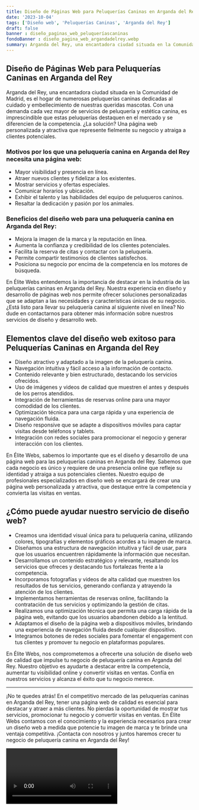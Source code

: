 ```yaml
---
title: Diseño de Páginas Web para Peluquerías Caninas en Arganda del Rey
date: '2023-10-04'
tags: ['Diseño web', 'Peluquerías Caninas', 'Arganda del Rey']
draft: false
banner : diseño_paginas_web_peluqueríascaninas
fondoBanner : diseño_pagina_web_argandadelrey.webp
summary: Arganda del Rey, una encantadora ciudad situada en la Comunidad de Madrid, es el hogar de numerosas peluquerías caninas dedicadas al cuidado y embellecimiento de nuestras queridas mascotas. Con una demanda cada vez mayor de servicios de peluquería y estética canina, es imprescindible que estas peluquerías destaquen en el mercado y se diferencien de la competencia. ¿La solución? Una página web personalizada y atractiva que represente fielmente su negocio y atraiga a clientes potenciales. 
---
```


## Diseño de Páginas Web para Peluquerías Caninas en Arganda del Rey

Arganda del Rey, una encantadora ciudad situada en la Comunidad de Madrid, es el hogar de numerosas peluquerías caninas dedicadas al cuidado y embellecimiento de nuestras queridas mascotas. Con una demanda cada vez mayor de servicios de peluquería y estética canina, es imprescindible que estas peluquerías destaquen en el mercado y se diferencien de la competencia. ¿La solución? Una página web personalizada y atractiva que represente fielmente su negocio y atraiga a clientes potenciales. 

### Motivos por los que una peluquería canina en Arganda del Rey necesita una página web:

- Mayor visibilidad y presencia en línea.
- Atraer nuevos clientes y fidelizar a los existentes.
- Mostrar servicios y ofertas especiales.
- Comunicar horarios y ubicación.
- Exhibir el talento y las habilidades del equipo de peluqueros caninos.
- Resaltar la dedicación y pasión por los animales.

### Beneficios del diseño web para una peluquería canina en Arganda del Rey:

- Mejora la imagen de la marca y la reputación en línea.
- Aumenta la confianza y credibilidad de los clientes potenciales.
- Facilita la reserva de citas y contactar con la peluquería.
- Permite compartir testimonios de clientes satisfechos.
- Posiciona su negocio por encima de la competencia en los motores de búsqueda.

En Élite Webs entendemos la importancia de destacar en la industria de las peluquerías caninas en Arganda del Rey. Nuestra experiencia en diseño y desarrollo de páginas web nos permite ofrecer soluciones personalizadas que se adaptan a las necesidades y características únicas de su negocio. ¿Está listo para llevar su peluquería canina al siguiente nivel en línea? No dude en contactarnos para obtener más información sobre nuestros servicios de diseño y desarrollo web.

<GifSeo />

<Cta />

## Elementos clave del diseño web exitoso para Peluquerías Caninas en Arganda del Rey

- Diseño atractivo y adaptado a la imagen de la peluquería canina.
- Navegación intuitiva y fácil acceso a la información de contacto.
- Contenido relevante y bien estructurado, destacando los servicios ofrecidos.
- Uso de imágenes y videos de calidad que muestren el antes y después de los perros atendidos.
- Integración de herramientas de reservas online para una mayor comodidad de los clientes.
- Optimización técnica para una carga rápida y una experiencia de navegación fluida.
- Diseño responsive que se adapte a dispositivos móviles para captar visitas desde teléfonos y tablets.
- Integración con redes sociales para promocionar el negocio y generar interacción con los clientes.

En Élite Webs, sabemos lo importante que es el diseño y desarrollo de una página web para las peluquerías caninas en Arganda del Rey. Sabemos que cada negocio es único y requiere de una presencia online que refleje su identidad y atraiga a sus potenciales clientes. Nuestro equipo de profesionales especializados en diseño web se encargará de crear una página web personalizada y atractiva, que destaque entre la competencia y convierta las visitas en ventas.

## ¿Cómo puede ayudar nuestro servicio de diseño web?

- Creamos una identidad visual única para tu peluquería canina, utilizando colores, tipografías y elementos gráficos acordes a tu imagen de marca.
- Diseñamos una estructura de navegación intuitiva y fácil de usar, para que los usuarios encuentren rápidamente la información que necesitan.
- Desarrollamos un contenido estratégico y relevante, resaltando los servicios que ofreces y destacando tus fortalezas frente a la competencia.
- Incorporamos fotografías y videos de alta calidad que muestren los resultados de tus servicios, generando confianza y atrayendo la atención de los clientes.
- Implementamos herramientas de reservas online, facilitando la contratación de tus servicios y optimizando la gestión de citas.
- Realizamos una optimización técnica que permita una carga rápida de la página web, evitando que los usuarios abandonen debido a la lentitud.
- Adaptamos el diseño de la página web a dispositivos móviles, brindando una experiencia de navegación fluida desde cualquier dispositivo.
- Integramos botones de redes sociales para fomentar el engagement con tus clientes y promover tu negocio en plataformas populares.

En Élite Webs, nos comprometemos a ofrecerte una solución de diseño web de calidad que impulse tu negocio de peluquería canina en Arganda del Rey. Nuestro objetivo es ayudarte a destacar entre la competencia, aumentar tu visibilidad online y convertir visitas en ventas. Confía en nuestros servicios y alcanza el éxito que tu negocio merece.

---

¡No te quedes atrás! En el competitivo mercado de las peluquerías caninas en Arganda del Rey, tener una página web de calidad es esencial para destacar y atraer a más clientes. No pierdas la oportunidad de mostrar tus servicios, promocionar tu negocio y convertir visitas en ventas. En Élite Webs contamos con el conocimiento y la experiencia necesarios para crear un diseño web a medida que potencie tu imagen de marca y te brinde una ventaja competitiva. ¡Contacta con nosotros y juntos haremos crecer tu negocio de peluquería canina en Arganda del Rey!

<Video />

<CtaBot job='Peluquerías Caninas' city='Arganda del Rey'/>

<Gmaps query='Arganda del Rey+españa+maps' />